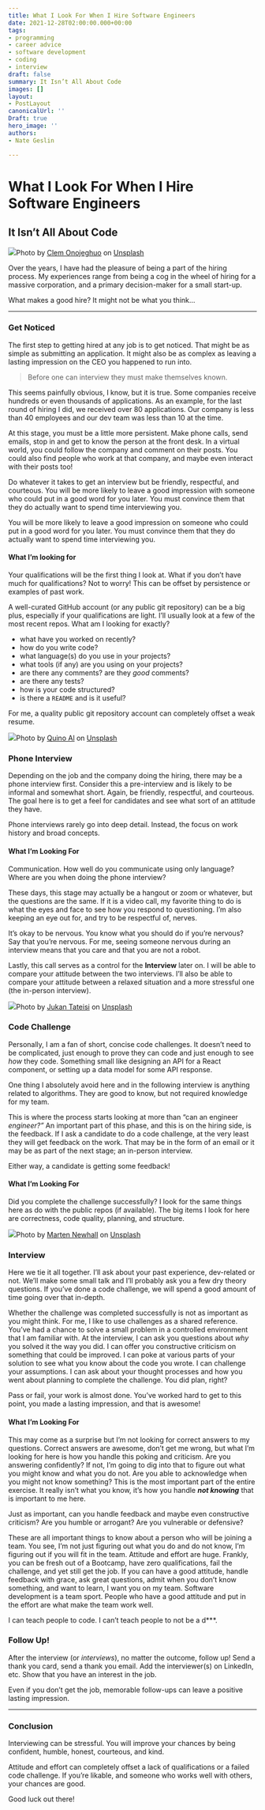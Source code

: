 ```yaml
---
title: What I Look For When I Hire Software Engineers
date: 2021-12-28T02:00:00.000+00:00
tags:
- programming
- career advice
- software development
- coding
- interview
draft: false
summary: It Isn’t All About Code
images: []
layout:
- PostLayout
canonicalUrl: ''
Draft: true
hero_image: ''
authors:
- Nate Geslin

---
```

# What I Look For When I Hire Software Engineers

## It Isn’t All About Code

![](https://cdn-images-1.medium.com/max/1600/0*h7yPWeT3CBwhOo0u)Photo by [Clem Onojeghuo](https://unsplash.com/@clemono?utm_source=medium&utm_medium=referral) on [Unsplash](https://unsplash.com?utm_source=medium&utm_medium=referral)

Over the years, I have had the pleasure of being a part of the hiring process. My experiences range from being a cog in the wheel of hiring for a massive corporation, and a primary decision-maker for a small start-up.

What makes a good hire? It might not be what you think…

---

### Get Noticed

The first step to getting hired at any job is to get noticed. That might be as simple as submitting an application. It might also be as complex as leaving a lasting impression on the CEO you happened to run into.

> Before one can interview they must make themselves known.

This seems painfully obvious, I know, but it is true. Some companies receive hundreds or even thousands of applications. As an example, for the last round of hiring I did, we received over 80 applications. Our company is less than 40 employees and our dev team was less than 10 at the time.

At this stage, you must be a little more persistent. Make phone calls, send emails, stop in and get to know the person at the front desk. In a virtual world, you could follow the company and comment on their posts. You could also find people who work at that company, and maybe even interact with their posts too!

Do whatever it takes to get an interview but be friendly, respectful, and courteous. You will be more likely to leave a good impression with someone who could put in a good word for you later. You must convince them that they do actually want to spend time interviewing you.

You will be more likely to leave a good impression on someone who could put in a good word for you later. You must convince them that they do actually want to spend time interviewing you.

#### **What I’m looking for**

Your qualifications will be the first thing I look at. What if you don’t have much for qualifications? Not to worry! This can be offset by persistence or examples of past work.

A well-curated GitHub account (or any public git repository) can be a big plus, especially if your qualifications are light. I’ll usually look at a few of the most recent repos. What am I looking for exactly?

- what have you worked on recently?
- how do you write code?
- what language(s) do you use in your projects?
- what tools (if any) are you using on your projects?
- are there any comments? are they _good_ comments?
- are there any tests?
- how is your code structured?
- is there a `README` and is it useful?

For me, a quality public git repository account can completely offset a weak resume.

![](https://cdn-images-1.medium.com/max/1600/0*2_GeNQk2M83qG5Cu)Photo by [Quino Al](https://unsplash.com/@quinoal?utm_source=medium&utm_medium=referral) on [Unsplash](https://unsplash.com?utm_source=medium&utm_medium=referral)

### Phone Interview

Depending on the job and the company doing the hiring, there may be a phone interview first. Consider this a pre-interview and is likely to be informal and somewhat short. Again, be friendly, respectful, and courteous. The goal here is to get a feel for candidates and see what sort of an attitude they have.

Phone interviews rarely go into deep detail. Instead, the focus on work history and broad concepts.

#### What I’m Looking For

Communication. How well do you communicate using only language? Where are you when doing the phone interview?

These days, this stage may actually be a hangout or zoom or whatever, but the questions are the same. If it is a video call, my favorite thing to do is what the eyes and face to see how you respond to questioning. I’m also keeping an eye out for, and try to be respectful of, nerves.

It’s okay to be nervous. You know what you should do if you’re nervous? Say that you’re nervous. For me, seeing someone nervous during an interview means that you care and that you are not a robot.

Lastly, this call serves as a control for the **Interview** later on. I will be able to compare your attitude between the two interviews. I’ll also be able to compare your attitude between a relaxed situation and a more stressful one (the in-person interview).

![](https://cdn-images-1.medium.com/max/1600/0*qhxI1jLUBLTcR4a7)Photo by [Jukan Tateisi](https://unsplash.com/@tateisimikito?utm_source=medium&utm_medium=referral) on [Unsplash](https://unsplash.com?utm_source=medium&utm_medium=referral)

### Code Challenge

Personally, I am a fan of short, concise code challenges. It doesn’t need to be complicated, just enough to prove they can code and just enough to see _how_ they code. Something small like designing an API for a React component, or setting up a data model for some API response.

One thing I absolutely avoid here and in the following interview is anything related to algorithms. They are good to know, but not required knowledge for my team.

This is where the process starts looking at more than “can an engineer _engineer?”_ An important part of this phase, and this is on the hiring side, is the feedback. If I ask a candidate to do a code challenge, at the very least they will get feedback on the work. That may be in the form of an email or it may be as part of the next stage; an in-person interview.

Either way, a candidate is getting some feedback!

#### What I’m Looking For

Did you complete the challenge successfully? I look for the same things here as do with the public repos (if available). The big items I look for here are correctness, code quality, planning, and structure.

![](https://cdn-images-1.medium.com/max/1600/0*pbnax9CcqDgXI84S)Photo by [Marten Newhall](https://unsplash.com/@laughayette?utm_source=medium&utm_medium=referral) on [Unsplash](https://unsplash.com?utm_source=medium&utm_medium=referral)

### Interview

Here we tie it all together. I’ll ask about your past experience, dev-related or not. We’ll make some small talk and I’ll probably ask you a few dry theory questions. If you’ve done a code challenge, we will spend a good amount of time going over that in-depth.

Whether the challenge was completed successfully is not as important as you might think. For me, I like to use challenges as a shared reference. You’ve had a chance to solve a small problem in a controlled environment that I am familiar with. At the interview, I can ask you questions about _why_ you solved it the way you did. I can offer you constructive criticism on something that could be improved. I can poke at various parts of your solution to see what you know about the code you wrote. I can challenge your assumptions. I can ask about your thought processes and how you went about planning to complete the challenge. You did plan, right?

Pass or fail, your work is almost done. You’ve worked hard to get to this point, you made a lasting impression, and that is awesome!

#### What I’m Looking For

This may come as a surprise but I’m not looking for correct answers to my questions. Correct answers are awesome, don’t get me wrong, but what I’m looking for here is how you handle this poking and criticism. Are you answering confidently? If not, I’m going to dig into that to figure out what you might know and what you do not. Are you able to acknowledge when you might not know something? This is the most important part of the entire exercise. It really isn’t what you know, it’s how you handle **_not knowing_** that is important to me here.

Just as important, can you handle feedback and maybe even constructive criticism? Are you humble or arrogant? Are you vulnerable or defensive?

These are all important things to know about a person who will be joining a team. You see, I’m not just figuring out what you do and do not know, I’m figuring out if you will fit in the team. Attitude and effort are huge. Frankly, you can be fresh out of a Bootcamp, have zero qualifications, fail the challenge, and yet still get the job. If you can have a good attitude, handle feedback with grace, ask great questions, admit when you don’t know something, and want to learn, I want you on my team. Software development is a team sport. People who have a good attitude and put in the effort are what make the team work well.

I can teach people to code. I can’t teach people to not be a d\*\*\*.

### Follow Up!

After the interview (or _interviews_), no matter the outcome, follow up! Send a thank you card, send a thank you email. Add the interviewer(s) on LinkedIn, etc. Show that you have an interest in the job.

Even if you don’t get the job, memorable follow-ups can leave a positive lasting impression.

---

### Conclusion

Interviewing can be stressful. You will improve your chances by being confident, humble, honest, courteous, and kind.

Attitude and effort can completely offset a lack of qualifications or a failed code challenge. If you’re likable, and someone who works well with others, your chances are good.

Good luck out there!